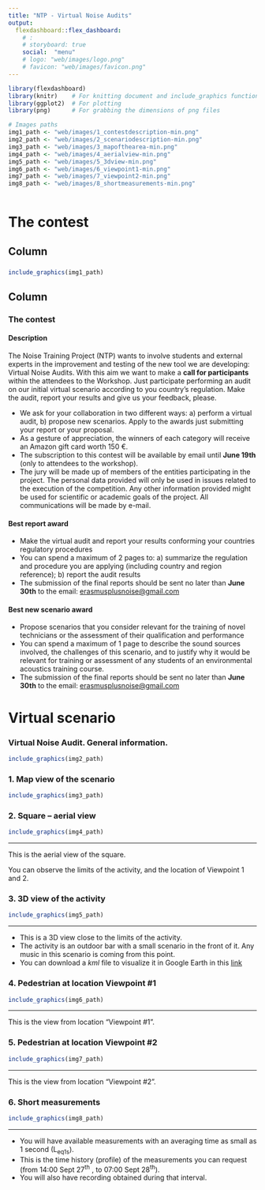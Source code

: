 ```yaml
---
title: "NTP - Virtual Noise Audits"
output: 
  flexdashboard::flex_dashboard:
    # :
    # storyboard: true
    social:  "menu"
    # logo: "web/images/logo.png"
    # favicon: "web/images/favicon.png"
---
```


```r
library(flexdashboard)
library(knitr)    # For knitting document and include_graphics function
library(ggplot2)  # For plotting
library(png)      # For grabbing the dimensions of png files

# Images paths
img1_path <- "web/images/1_contestdescription-min.png"
img2_path <- "web/images/2_scenariodescription-min.png"
img3_path <- "web/images/3_mapofthearea-min.png"
img4_path <- "web/images/4_aerialview-min.png"
img5_path <- "web/images/5_3dview-min.png"
img6_path <- "web/images/6_viewpoint1-min.png"
img7_path <- "web/images/7_viewpoint2-min.png"
img8_path <- "web/images/8_shortmeasurements-min.png"



```

The contest
=========================================

Column
-----------------------------------------

### {data-commentary-width=0}

```r
include_graphics(img1_path)

```


Column
-----------------------------------------
### The contest 

#### Description

The Noise Training Project (NTP) wants to involve students and external experts in the improvement and testing of the new tool we are developing: Virtual Noise Audits. With this aim we want to make a **call for participants** within the attendees to the Workshop. Just participate performing an audit on our initial virtual scenario according to you country’s regulation. Make the audit, report your results and give us your feedback, please. 

- We ask for your collaboration in two different ways: a) perform a virtual audit, b) propose new scenarios. Apply to the awards just submitting your report or your proposal.
- As a gesture of appreciation, the winners of each category will receive an Amazon gift card worth 150 €. 
- The subscription to this contest will be available by email until **June 19th** (only to attendees to the workshop).
- The jury will be made up of members of the entities participating in the project. The personal data provided will only be used in issues related to the execution of the competition. Any other information provided might be used for scientific or academic goals of the project. All communications will be made by e-mail.



#### Best report award

- Make the virtual audit and report your results conforming your countries regulatory procedures
- You can spend a maximum of 2 pages to: a)  summarize the regulation and procedure you are applying (including country and region reference); b) report the audit results
- The submission of the final reports should be sent no later than **June 30th** to the email: [erasmusplusnoise@gmail.com](mailto:erasmusplusnoise@gmail.com)


#### Best new scenario award

- Propose scenarios that you consider relevant for the training of novel technicians or the assessment of their qualification and performance
- You can spend a maximum of 1 page to describe the sound sources involved, the challenges of this scenario, and to justify why it would be relevant for training or assessment of any students of an environmental acoustics training course.
- The submission of the final reports should be sent no later than **June 30th** to the email: [erasmusplusnoise@gmail.com](mailto:erasmusplusnoise@gmail.com)


Virtual scenario {.storyboard}
=========================================
###  **Virtual Noise Audit. General information.** 

```r
include_graphics(img2_path)
```


### **1. Map view of the scenario**  {data-commentary-width=400}

```r
include_graphics(img3_path)
```

### **2. Square – aerial view** {data-commentary-width=250}

```r
include_graphics(img4_path)
```

*** 

This is the aerial view of the square. 

You can observe the limits of the activity, and the location of Viewpoint 1 and 2.


### **3. 3D view of the activity** {data-commentary-width=250}

```r
include_graphics(img5_path)
```

*** 

- This is a 3D view close to the limits of the activity. 
- The activity is an outdoor bar with a small scenario in the front of it. Any music in this scenario is coming from this point.
- You can download a *kml* file  to visualize it in Google Earth in this [link](https://github.com/grupoI2A2/ntp_workshop/raw/master/web/images/Activity.kmz)

### **4. Pedestrian at location Viewpoint #1** {data-commentary-width=250}

```r
include_graphics(img6_path)
```

*** 
This is the view from location “Viewpoint #1”.


### **5. Pedestrian at location Viewpoint #2** {data-commentary-width=250}

```r
include_graphics(img7_path)
```

*** 
This is the view from location “Viewpoint #2”. 


### **6. Short measurements** {data-commentary-width=250}

```r
include_graphics(img8_path)
```

*** 
- You will have available measurements with an averaging time as small as 1 second (L~eq1s~). 
- This is the time history (profile) of the measurements you can request (from 14:00 Sept 27^th^ , to 	07:00 Sept 28^th^). 
- You will also have recording obtained during that interval.